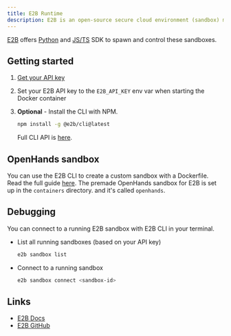 ```yaml
---
title: E2B Runtime
description: E2B is an open-source secure cloud environment (sandbox) made for running AI-generated code and agents.
---
```


[E2B](https://e2b.dev) offers [Python](https://pypi.org/project/e2b/) and [JS/TS](https://www.npmjs.com/package/e2b)
SDK to spawn and control these sandboxes.

## Getting started

1. [Get your API key](https://e2b.dev/docs/getting-started/api-key)

1. Set your E2B API key to the `E2B_API_KEY` env var when starting the Docker container

1. **Optional** - Install the CLI with NPM.
    ```sh
    npm install -g @e2b/cli@latest
    ```
    Full CLI API is [here](https://e2b.dev/docs/cli/installation).

## OpenHands sandbox

You can use the E2B CLI to create a custom sandbox with a Dockerfile. Read the full guide
[here](https://e2b.dev/docs/guide/custom-sandbox). The premade OpenHands sandbox for E2B is set up in the `containers`
directory. and it's called `openhands`.

## Debugging

You can connect to a running E2B sandbox with E2B CLI in your terminal.

- List all running sandboxes (based on your API key)
    ```sh
    e2b sandbox list
    ```

- Connect to a running sandbox
    ```sh
    e2b sandbox connect <sandbox-id>
    ```

## Links

- [E2B Docs](https://e2b.dev/docs)
- [E2B GitHub](https://github.com/e2b-dev/e2b)
